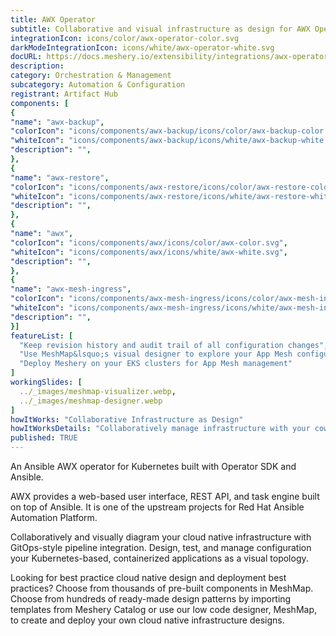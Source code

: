 ```yaml
---
title: AWX Operator
subtitle: Collaborative and visual infrastructure as design for AWX Operator
integrationIcon: icons/color/awx-operator-color.svg
darkModeIntegrationIcon: icons/white/awx-operator-white.svg
docURL: https://docs.meshery.io/extensibility/integrations/awx-operator
description: 
category: Orchestration & Management
subcategory: Automation & Configuration
registrant: Artifact Hub
components: [
{
"name": "awx-backup",
"colorIcon": "icons/components/awx-backup/icons/color/awx-backup-color.svg",
"whiteIcon": "icons/components/awx-backup/icons/white/awx-backup-white.svg",
"description": "",
},
{
"name": "awx-restore",
"colorIcon": "icons/components/awx-restore/icons/color/awx-restore-color.svg",
"whiteIcon": "icons/components/awx-restore/icons/white/awx-restore-white.svg",
"description": "",
},
{
"name": "awx",
"colorIcon": "icons/components/awx/icons/color/awx-color.svg",
"whiteIcon": "icons/components/awx/icons/white/awx-white.svg",
"description": "",
},
{
"name": "awx-mesh-ingress",
"colorIcon": "icons/components/awx-mesh-ingress/icons/color/awx-mesh-ingress-color.svg",
"whiteIcon": "icons/components/awx-mesh-ingress/icons/white/awx-mesh-ingress-white.svg",
"description": "",
}]
featureList: [
  "Keep revision history and audit trail of all configuration changes",
  "Use MeshMap&lsquo;s visual designer to explore your App Mesh configuration",
  "Deploy Meshery on your EKS clusters for App Mesh management"
]
workingSlides: [
  ../_images/meshmap-visualizer.webp,
  ../_images/meshmap-designer.webp
]
howItWorks: "Collaborative Infrastructure as Design"
howItWorksDetails: "Collaboratively manage infrastructure with your coworkers synchronously sharing the same designs."
published: TRUE
---
```

<p>
An Ansible AWX operator for Kubernetes built with Operator SDK and Ansible.
</p>
<p>AWX provides a web-based user interface, REST API, and task engine built on top of Ansible. It is one of the upstream projects for Red Hat Ansible Automation Platform.</p>
<p>
    Collaboratively and visually diagram your cloud native infrastructure with GitOps-style pipeline integration. Design, test, and manage configuration your Kubernetes-based, containerized applications as a visual topology.
</p>
<p>
    Looking for best practice cloud native design and deployment best practices? Choose from thousands of pre-built components in MeshMap. Choose from hundreds of ready-made design patterns by importing templates from Meshery Catalog or use our low code designer, MeshMap, to create and deploy your own cloud native infrastructure designs.
</p>
